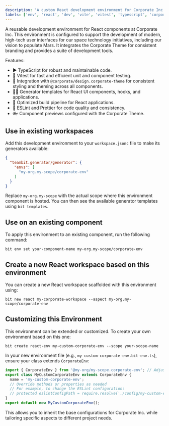```yaml
---
description: 'A custom React development environment for Corporate Inc., tailored for building components for a space technology company website.'
labels: ['env', 'react', 'dev', 'vite', 'vitest', 'typescript', 'corporate', 'space-tech']
---
```


A reusable development environment for React components at Corporate Inc.
This environment is configured to support the development of modern, high-tech user interfaces for our space technology initiatives, including our vision to populate Mars.
It integrates the Corporate Theme for consistent branding and provides a suite of development tools.

Features:
- ▶️ TypeScript for robust and maintainable code.
- 🧪 Vitest for fast and efficient unit and component testing.
- 🎨 Integration with `@corporate/design.corporate-theme` for consistent styling and theming across all components.
- 🧑‍💻 Generator templates for React UI components, hooks, and applications.
- 🚀 Optimized build pipeline for React applications.
- 🦋 ESLint and Prettier for code quality and consistency.
- 👓 Component previews configured with the Corporate Theme.

## Use in existing workspaces

Add this development environment to your `workspace.jsonc` file to make its generators available:

```json
{
  "teambit.generator/generator": {
    "envs": [
      "my-org.my-scope/corporate-env"
    ]
  }
}
```
Replace `my-org.my-scope` with the actual scope where this environment component is hosted.
You can then see the available generator templates using `bit templates`.
## Use on an existing component
To apply this environment to an existing component, run the following command:
```shell
bit env set your-component-name my-org.my-scope/corporate-env
```
## Create a new React workspace based on this environment
You can create a new React workspace scaffolded with this environment using:
```shell
bit new react my-corporate-workspace --aspect my-org.my-scope/corporate-env
```
## Customizing this Environment
This environment can be extended or customized. To create your own environment based on this one:
```shell
bit create react-env my-custom-corporate-env --scope your-scope-name
```
In your new environment file (e.g., `my-custom-corporate-env.bit-env.ts`), ensure your class extends `CorporateEnv`:
```typescript
import { CorporateEnv } from '@my-org/my-scope.corporate-env'; // Adjust import path
export class MyCustomCorporateEnv extends CorporateEnv {
  name = 'my-custom-corporate-env';
  // Override methods or properties as needed
  // For example, to change the ESLint configuration:
  // protected eslintConfigPath = require.resolve('./config/my-custom-eslint.cjs');
}
export default new MyCustomCorporateEnv();
```
This allows you to inherit the base configurations for Corporate Inc. while tailoring specific aspects to different project needs.